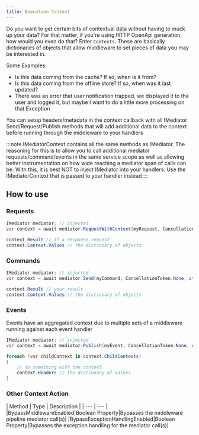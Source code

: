 ```yaml
---
title: Execution Context
---
```


Do you want to get certain bits of contextual data without having to muck up your data?  For that matter, if you're using HTTP OpenApi generation, how would
you even do that?  Enter `Contexts`.  These are basically dictionaries of objects that allow middleware to set pieces of data you may be interested in.

Some Examples

* Is this data coming from the cache?  If so, when is it from?  
* Is this data coming from the offline store?  If so, when was it last updated?
* There was an error that user notification trapped, we displayed it to the user and logged it, but maybe I want to do a little more processing on that Exception

You can setup headers/metadata in the context callback with all IMediator Send/Request/Publish methods that will add additional data to the context before running through the middleware to your handlers

:::note
IMediatorContext contains all the same methods as IMediator.  The reasoning for this is to allow you to call additional mediator requests/command/events in the same service scope
as well as allowing better instrumentation on how wide reaching a mediator span of calls can be.  With this, it is best NOT to inject IMediator into your handlers.  Use the IMediatorContext that is passed to your handler instead
:::

## How to use

### Requests

```csharp
IMediator mediator; // injected
var context = await mediator.RequestWithContext(myRequest, CancellationToken.None, ctx => ctx.AddHeader("AdditionalHeader", 13));

context.Result // if a response request
context.Context.Values // the dictionary of objects
```

### Commands

```csharp
IMediator mediator; // injected
var context = await mediator.Send(myCommand, CancellationToken.None, ctx => ctx.AddHeader("AdditionalHeader", 13));

context.Result // your result
context.Context.Values // the dictionary of objects
```

### Events

Events have an aggregated context due to multiple sets of a middleware running against each event handler


```csharp
IMediator mediator; // injected
var context = await mediator.Publish(myEvent, CancellationToken.None, ctx => ctx.AddHeader("AdditionalHeader", 13));

foreach (var childContext in context.ChildContexts)
{
    // do something with the context
    context.Headers // the dictionary of values
}
```


### Other Context Action

| Method | Type | Description |
| --- | --- |
|BypassMiddlewareEnabled|Boolean Property|Bypasses the middleware pipeline mediator call(s)|
|BypassExceptionHandlingEnabled|Boolean Property|Bypasses the exception handling for the mediator call(s)|

